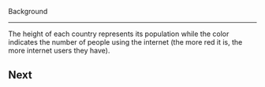 <Heading mt={6}
         mb={3}>
    Background
</Heading>

<hr />

<Globe />

<Label>
  The height of each country represents its population while the color indicates
  the number of people using the internet (the more red it is, the more internet
  users they have).
</Label>

## Next
